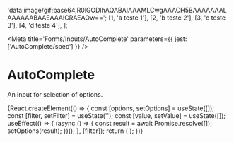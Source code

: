 

  'data:image/gif;base64,R0lGODlhAQABAIAAAMLCwgAAACH5BAAAAAAALAAAAAABAAEAAAICRAEAOw==';
  [1, 'a teste 1'],
  [2, 'b teste 2'],
  [3, 'c teste 3'],
  [4, 'd teste 4'],
];

<Meta
  title='Forms/Inputs/AutoComplete'
  parameters={{ jest: ['AutoComplete/spec'] }}
/>

# AutoComplete

An input for selection of options.

<Canvas>
  <Story name='Example'>
    {React.createElement(() => {
      const [options, setOptions] = useState([]);
      const [filter, setFilter] = useState('');
      const [value, setValue] = useState([]);
      useEffect(() => {
        (async () => {
          const result = await Promise.resolve([]);
          setOptions(result);
        })();
      }, [filter]);
      return (
        <AutoComplete
          {...{ value, filter, setFilter, options, onChange: setValue }}
        />
      );
    })}
  </Story>
</Canvas>

<ArgsTable of={AutoComplete} />
